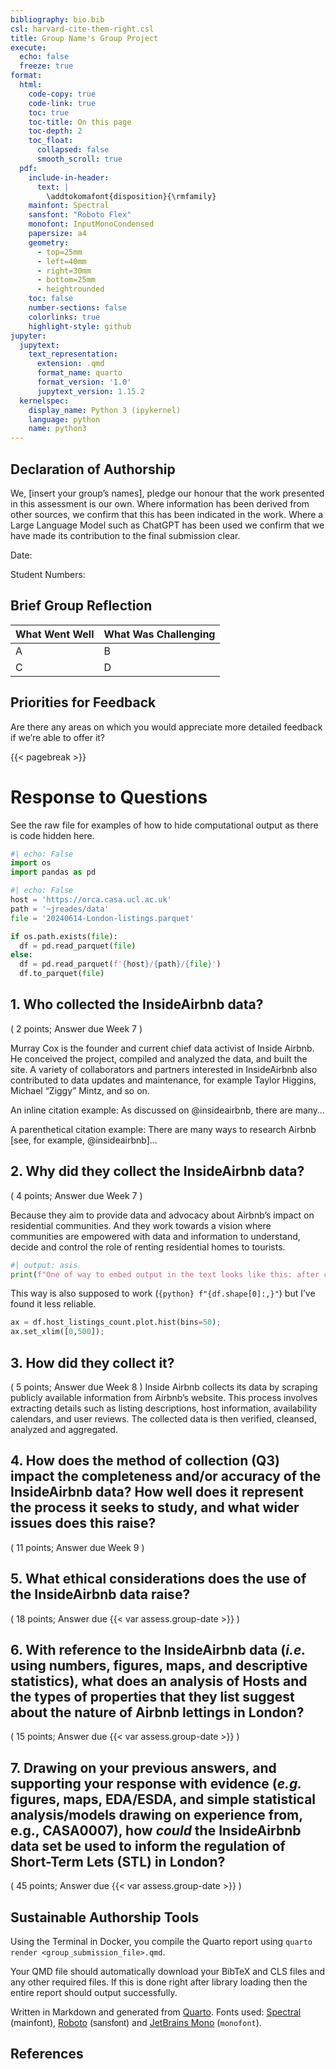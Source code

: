 ```yaml
---
bibliography: bio.bib
csl: harvard-cite-them-right.csl
title: Group Name's Group Project
execute:
  echo: false
  freeze: true
format:
  html:
    code-copy: true
    code-link: true
    toc: true
    toc-title: On this page
    toc-depth: 2
    toc_float:
      collapsed: false
      smooth_scroll: true
  pdf:
    include-in-header:
      text: |
        \addtokomafont{disposition}{\rmfamily}
    mainfont: Spectral
    sansfont: "Roboto Flex"
    monofont: InputMonoCondensed
    papersize: a4
    geometry:
      - top=25mm
      - left=40mm
      - right=30mm
      - bottom=25mm
      - heightrounded
    toc: false
    number-sections: false
    colorlinks: true
    highlight-style: github
jupyter:
  jupytext:
    text_representation:
      extension: .qmd
      format_name: quarto
      format_version: '1.0'
      jupytext_version: 1.15.2
  kernelspec:
    display_name: Python 3 (ipykernel)
    language: python
    name: python3
---
```


## Declaration of Authorship {.unnumbered .unlisted}

We, [insert your group's names], pledge our honour that the work presented in this assessment is our own. Where information has been derived from other sources, we confirm that this has been indicated in the work. Where a Large Language Model such as ChatGPT has been used we confirm that we have made its contribution to the final submission clear.

Date:

Student Numbers: 

## Brief Group Reflection

| What Went Well | What Was Challenging |
| -------------- | -------------------- |
| A              | B                    |
| C              | D                    |

## Priorities for Feedback

Are there any areas on which you would appreciate more detailed feedback if we're able to offer it?

{{< pagebreak >}}

# Response to Questions

See the raw file for examples of how to hide computational output as there is code hidden here.

```python
#| echo: False
import os
import pandas as pd
```

```python
#| echo: False
host = 'https://orca.casa.ucl.ac.uk'
path = '~jreades/data'
file = '20240614-London-listings.parquet'

if os.path.exists(file):
  df = pd.read_parquet(file)
else: 
  df = pd.read_parquet(f'{host}/{path}/{file}')
  df.to_parquet(file)
```

## 1. Who collected the InsideAirbnb data?

::: {.duedate}

( 2 points; Answer due Week 7 )

Murray Cox is the founder and current chief data activist of Inside Airbnb. He conceived the project, compiled and analyzed the data, and built the site. A variety of collaborators and partners interested in InsideAirbnb also contributed to data updates and maintenance, for example Taylor Higgins, Michael "Ziggy" Mintz, and so on.
:::

An inline citation example: As discussed on @insideairbnb, there are many...

A parenthetical citation example: There are many ways to research Airbnb [see, for example, @insideairbnb]... 

## 2. Why did they collect the InsideAirbnb data?

::: {.duedate}

( 4 points; Answer due Week 7 )

Because they aim to provide data and advocacy about Airbnb's impact on residential communities. And they work towards a vision where communities are empowered with data and information to understand, decide and control the role of renting residential homes to tourists.

:::

```python
#| output: asis
print(f"One of way to embed output in the text looks like this: after cleaning, we were left with {df.shape[0]:,} rows of data.")
```

This way is also supposed to work (`{python} f"{df.shape[0]:,}" `) but I've found it less reliable.

```python
ax = df.host_listings_count.plot.hist(bins=50);
ax.set_xlim([0,500]);
```

## 3. How did they collect it?

::: {.duedate}

( 5 points; Answer due Week 8 )
Inside Airbnb collects its data by scraping publicly available information from Airbnb's website. This process involves extracting details such as listing descriptions, host information, availability calendars, and user reviews. The collected data is then verified, cleansed, analyzed and aggregated.
:::

## 4. How does the method of collection (Q3) impact the completeness and/or accuracy of the InsideAirbnb data? How well does it represent the process it seeks to study, and what wider issues does this raise?

::: {.duedate}

( 11 points; Answer due Week 9 )

:::

## 5. What ethical considerations does the use of the InsideAirbnb data raise? 

::: {.duedate}

( 18 points; Answer due {{< var assess.group-date >}} )

:::

## 6. With reference to the InsideAirbnb data (*i.e.* using numbers, figures, maps, and descriptive statistics), what does an analysis of Hosts and the types of properties that they list suggest about the nature of Airbnb lettings in London? 

::: {.duedate}

( 15 points; Answer due {{< var assess.group-date >}} )

:::

## 7. Drawing on your previous answers, and supporting your response with evidence (*e.g.* figures, maps, EDA/ESDA, and simple statistical analysis/models drawing on experience from, e.g., CASA0007), how *could* the InsideAirbnb data set be used to inform the regulation of Short-Term Lets (STL) in London? 

::: {.duedate}

( 45 points; Answer due {{< var assess.group-date >}} )

:::

## Sustainable Authorship Tools

Using the Terminal in Docker, you compile the Quarto report using `quarto render <group_submission_file>.qmd`.

Your QMD file should automatically download your BibTeX and CLS files and any other required files. If this is done right after library loading then the entire report should output successfully.

Written in Markdown and generated from [Quarto](https://quarto.org/). Fonts used: [Spectral](https://fonts.google.com/specimen/Spectral) (mainfont), [Roboto](https://fonts.google.com/specimen/Roboto) (<span style="font-family:Sans-Serif;">sansfont</span>) and [JetBrains Mono](https://fonts.google.com/specimen/JetBrains%20Mono) (`monofont`). 

## References
